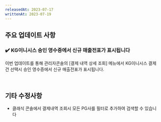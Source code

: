 ```yaml
---
releasedAt: 2023-07-17
writtenAt: 2023-07-19
---
```


## 주요 업데이트 사항

### ✔️ KG이니시스 승인 영수증에서 신규 매출전표가 표시됩니다

이번 업데이트를 통해 관리자콘솔의 \[결제 내역 상세 조회] 메뉴에서 KG이니시스 결제건 선택시 승인 영수증에서 신규 매출전표가 표시됩니다.

<br />

## 기타 수정사항

- 클래식 콘솔에서 결제내역 조회시 모든 PG사를 필터로 추가하여 검색할 수 있습니다
